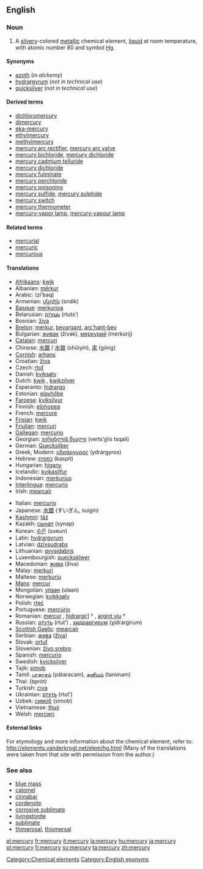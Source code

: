 {{See|Mercury}}
==English==
{{elements|Hg|gold|Au|thallium|Tl}}

===Noun===
{{en-noun-unc}}
{{wikipedia|Mercury (element)}}

#A [[silvery]]-colored [[metallic]] chemical element, [[liquid]] at room temperature, with atomic number 80 and symbol [[Hg]].

====Synonyms====
*[[azoth]] (''in alchemy'')
*[[hydrargyrum]] (''not in technical use'')
*[[quicksilver]] (''not in technical use'')

====Derived terms====
*[[dichloromercury]]
*[[dimercury]]
*[[eka-mercury]]
*[[ethylmercury]]
*[[methylmercury]]
*[[mercury arc rectifier]], [[mercury arc valve]]
*[[mercury bichloride]], [[mercury dichloride]]
*[[mercury cadmium telluride]]
*[[mercury dichloride]]
*[[mercury fulminate]]
*[[mercury perchloride]]
*[[mercury poisoning]]
*[[mercury sulfide]], [[mercury sulphide]]
*[[mercury switch]]
*[[mercury thermometer]]
*[[mercury-vapor lamp]], [[mercury-vapour lamp]]

====Related terms====
*[[mercurial]]
*[[mercuric]]
*[[mercurous]]

====Translations====
{{top}}
*[[Afrikaans]]: [[kwik]]
*Albanian: [[mërkur]]
*Arabic: {{ARchar|[[زئبق]]}} (zí’baq) {{m}}
*Armenian: [[սնդիկ]] (sndik)
*[[Basque]]: [[merkurioa]]
*Belarusian: [[ртуць]] (rtuts’)
*Bosnian: [[živa]]
*[[Breton]]: [[merkur]], [[bevargant]], [[arc'hant-bev]] {{m}}
*Bulgarian: [[живак]] (živak), [[меркурий]] (merkúrij) {{m}}
*[[Catalan]]: [[mercuri]]
*Chinese: [[水銀]] / [[水银]] (shǔiyín), [[汞]]  (gǒng)
*[[Cornish]]: [[arhans]]
*Croatian: [[živa]]
*Czech: [[rtuť]]
*Danish: [[kviksølv]]
*Dutch: [[kwik]] {{n}}, [[kwikzilver]] {{n}}
*Esperanto: [[hidrargo]]
*Estonian: [[elavhõbe]]
*[[Faroese]]: [[kviksilvur]]
*Finnish: [[elohopea]]
*French: [[mercure]] {{m}}
*[[Frisian]]: [[kwik]] {{n}}
*[[Friulian]]: [[mercuri]]
*[[Gallegan]]: [[mercurio]]
*Georgian: [[ვერცხლის წყალი]] (verts‘χlis tsqali)
*German: [[Quecksilber]] {{m}}
*Greek, Modern: [[υδράργυρος]] (ydrárgyros) {{m}}
*Hebrew: [[כספית]] (kaspit)
*Hungarian: [[higany]]
*Icelandic: [[kvikasilfur]]
*Indonesian: [[merkurius]]
*[[Interlingua]]: [[mercurio]]
*Irish: [[mearcair]]
{{mid}}
*Italian: [[mercurio]] {{m}}
*Japanese: [[水銀]] (すいぎん, suigín)
*[[Kashmiri]]: [[tãź]]
*Kazakh: [[сынап]] (synap)
*Korean: [[수은]] (sueun)
*Latin: [[hydrargyrum]] {{n}}
*Latvian: [[dzīvsudrabs]]
*Lithuanian: [[gyvsidabris]] {{m}}
*Luxembourgish: [[quecksëlwer]]
*Macedonian: [[жива]] (živa) {{f}}
*Malay: [[merkuri]]
*Maltese: [[merkurju]]
*[[Manx]]: [[mercur]]
*Mongolian: [[улаан]] (ulaan)
*Norwegian: [[kvikksølv]]
*Polish: [[rtęć]] {{f}}
*Portuguese: [[mercúrio]] {{m}}
*Romanian: [[mercur]] {{n}}, [[hidrargir]]] † {{n}}, [[argint viu]] †
*Russian: [[ртуть]] (rtut’) {{f}}, [[хидраргирум]] (χidrárgirum) {{m}}
*[[Scottish Gaelic]]: [[mearcair]]
*Serbian: [[жива]] ([[živa]]) {{f}}
*Slovak: [[ortuť]] {{f}}
*Slovenian: [[živo srebro]] {{n}}
*Spanish: [[mercurio]] {{m}}
*Swedish: [[kvicksilver]]
*Tajik: [[simob]]
*Tamil: [[பாதரசம்]] (pātaracam), [[தனிமம்]] (tanimam)
*Thai: {{THchar|[[ปรอท]]}} (bpròt)
*Turkish: [[cıva]]
*Ukrainian: [[ртуть]] (rtut’)
*Uzbek: [[симоб]] (simob)
*Vietnamese: [[thuỷ]]
*Welsh: [[mercwri]]
{{bottom}}

====External links====
For etymology and more information about the chemical element, refer to:
http://elements.vanderkrogt.net/elem/hg.html
(Many of the translations were taken from that site with permission from the author.)

===See also===
*[[blue mass]]
*[[calomel]]
*[[cinnabar]]
*[[corderoite]]
*[[corrosive sublimate]]
*[[livingstonite]]
*[[sublimate]]
*[[thimerosal]], [[thiomersal]]

[[Category:Chemical elements]]
[[Category:English eponyms]]

[[el:mercury]]
[[fr:mercury]]
[[it:mercury]]
[[la:mercury]]
[[hu:mercury]]
[[ja:mercury]]
[[pl:mercury]]
[[fi:mercury]]
[[sv:mercury]]
[[ta:mercury]]
[[zh:mercury]]